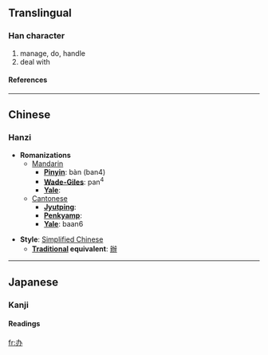 {{see|辦}}

==Translingual==
===Han character===
{{Han char|rad=力|as=02|sn=4|four=|canj=大尸金 (KSC)}}
# manage, do, handle
# deal with
====References====
{{Han ref|kx=0146.101|dkj=02294|dj=0328.050|hdz=10365.060|uh=529E|ud=21150}}
----

==Chinese==
===Hanzi===


* '''Romanizations'''
** [[Mandarin]]
*** '''[[Pinyin]]''': bàn (ban4)
*** '''[[Wade-Giles]]''': pan<sup>4</sup>
*** '''[[Yale]]''': 
**[[Cantonese]]
***'''[[Jyutping]]''':
***'''[[Penkyamp]]''': 
***'''[[Yale]]''': baan6

* '''Style''': [[Simplified Chinese]] 
** '''[[Traditional Chinese|Traditional]] equivalent''': [[辦]]


----
==Japanese==
===Kanji===
{{ja-kanji|grade=|rs=力02}}
====Readings====
{{ja-readings|on=[[へん]] (hen)|kun=}}




[[fr:办]]